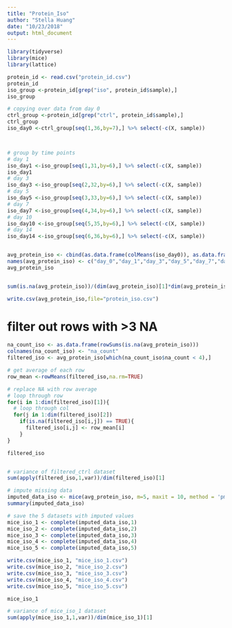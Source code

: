 ```yaml
---
title: "Protein_Iso"
author: "Stella Huang"
date: "10/23/2018"
output: html_document
---
```


```r
library(tidyverse)
library(mice)
library(lattice)
```

```r
protein_id <- read.csv("protein_id.csv")
protein_id
iso_group <-protein_id[grep("iso", protein_id$sample),]
iso_group

# copying over data from day 0
ctrl_group <-protein_id[grep("ctrl", protein_id$sample),]
ctrl_group
iso_day0 <-ctrl_group[seq(1,36,by=7),] %>% select(-c(X, sample))



# group by time points
# day 1
iso_day1 <-iso_group[seq(1,31,by=6),] %>% select(-c(X, sample))
iso_day1
# day 3
iso_day3 <-iso_group[seq(2,32,by=6),] %>% select(-c(X, sample))
# day 5
iso_day5 <-iso_group[seq(3,33,by=6),] %>% select(-c(X, sample))
# day 7
iso_day7 <-iso_group[seq(4,34,by=6),] %>% select(-c(X, sample))
# day 10
iso_day10 <-iso_group[seq(5,35,by=6),] %>% select(-c(X, sample))
# day 14
iso_day14 <-iso_group[seq(6,36,by=6),] %>% select(-c(X, sample))


avg_protein_iso <- cbind(as.data.frame(colMeans(iso_day0)), as.data.frame(colMeans(iso_day1)),as.data.frame(colMeans(iso_day3)),as.data.frame(colMeans(iso_day5)),as.data.frame(colMeans(iso_day7)),as.data.frame(colMeans(iso_day10)),as.data.frame(colMeans(iso_day14)))
names(avg_protein_iso) <- c("day_0","day_1","day_3","day_5","day_7","day_10","day_14")
avg_protein_iso


sum(is.na(avg_protein_iso))/(dim(avg_protein_iso)[1]*dim(avg_protein_iso)[2])*100

write.csv(avg_protein_iso,file="protein_iso.csv")
```






# filter out rows with >3 NA

```r
na_count_iso <- as.data.frame(rowSums(is.na(avg_protein_iso)))
colnames(na_count_iso) <- "na_count"
filtered_iso <- avg_protein_iso[which(na_count_iso$na_count < 4),]

# get average of each row
row_mean <-rowMeans(filtered_iso,na.rm=TRUE)

# replace NA with row average
# loop through row
for(i in 1:dim(filtered_iso)[1]){
  # loop through col
  for(j in 1:dim(filtered_iso)[2])
    if(is.na(filtered_iso[i,j]) == TRUE){
      filtered_iso[i,j] <- row_mean[i]
    }
}

filtered_iso


# variance of filtered_ctrl dataset
sum(apply(filtered_iso,1,var))/dim(filtered_iso)[1]

```



```r
# impute missing data
imputed_data_iso <- mice(avg_protein_iso, m=5, maxit = 10, method = 'pmm', seed = 500)
summary(imputed_data_iso)

# save the 5 datasets with imputed values
mice_iso_1 <- complete(imputed_data_iso,1)
mice_iso_2 <- complete(imputed_data_iso,2)
mice_iso_3 <- complete(imputed_data_iso,3)
mice_iso_4 <- complete(imputed_data_iso,4)
mice_iso_5 <- complete(imputed_data_iso,5)

write.csv(mice_iso_1, "mice_iso_1.csv")
write.csv(mice_iso_2, "mice_iso_2.csv")
write.csv(mice_iso_3, "mice_iso_3.csv")
write.csv(mice_iso_4, "mice_iso_4.csv")
write.csv(mice_iso_5, "mice_iso_5.csv")

mice_iso_1

# variance of mice_iso_1 dataset
sum(apply(mice_iso_1,1,var))/dim(mice_iso_1)[1]
```

















